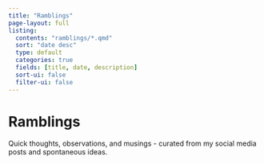 ```yaml
---
title: "Ramblings"
page-layout: full
listing:
  contents: "ramblings/*.qmd"
  sort: "date desc" 
  type: default
  categories: true
  fields: [title, date, description]
  sort-ui: false
  filter-ui: false
---
```


# Ramblings

Quick thoughts, observations, and musings - curated from my social media posts and spontaneous ideas.